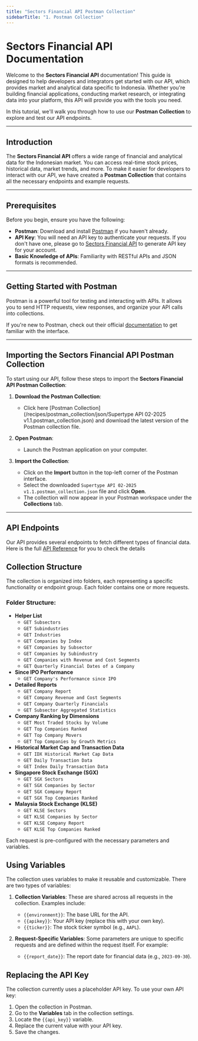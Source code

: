 ```yaml
---
title: "Sectors Financial API Postman Collection"
sidebarTitle: "1. Postman Collection"
---
```



# Sectors Financial API Documentation

Welcome to the **Sectors Financial API** documentation! This guide is designed to help developers and integrators get started with our API, which provides market and analytical data specific to Indonesia. Whether you're building financial applications, conducting market research, or integrating data into your platform, this API will provide you with the tools you need.

In this tutorial, we'll walk you through how to use our **Postman Collection** to explore and test our API endpoints.

---

## Introduction

The **Sectors Financial API** offers a wide range of financial and analytical data for the Indonesian market. You can access real-time stock prices, historical data, market trends, and more. To make it easier for developers to interact with our API, we have created a **Postman Collection** that contains all the necessary endpoints and example requests.

---

## Prerequisites

Before you begin, ensure you have the following:

- **Postman**: Download and install [Postman](https://www.postman.com/downloads/) if you haven't already.
- **API Key**: You will need an API key to authenticate your requests. If you don't have one, please go to [Sectors Financial API](https://sectors.app/api) to generate API key for your account.
- **Basic Knowledge of APIs**: Familiarity with RESTful APIs and JSON formats is recommended.

---

## Getting Started with Postman

Postman is a powerful tool for testing and interacting with APIs. It allows you to send HTTP requests, view responses, and organize your API calls into collections.

If you're new to Postman, check out their official [documentation](https://learning.postman.com/docs/getting-started/introduction/) to get familiar with the interface.

---

## Importing the Sectors Financial API Postman Collection

To start using our API, follow these steps to import the **Sectors Financial API Postman Collection**:

1. **Download the Postman Collection**:
   - Click here [Postman Collection](/recipes/postman_collection/json/Supertype API 02-2025 v1.1.postman_collection.json) and download the latest version of the Postman collection file.

2. **Open Postman**:
   - Launch the Postman application on your computer.

3. **Import the Collection**:
   - Click on the **Import** button in the top-left corner of the Postman interface.
   - Select the downloaded `Supertype API 02-2025 v1.1.postman_collection.json` file and click **Open**.
   - The collection will now appear in your Postman workspace under the **Collections** tab.

---

## API Endpoints

Our API provides several endpoints to fetch different types of financial data. Here is the full  [API Reference](https://docs.sectors.app/api-references) for you to check the details

## Collection Structure

The collection is organized into folders, each representing a specific functionality or endpoint group. Each folder contains one or more requests.

### Folder Structure:
- **Helper List**
    - `GET Subsectors`
    - `GET Subindustries`
    - `GET Industries`
    - `GET Companies by Index`
    - `GET Companies by Subsector`
    - `GET Companies by Subindustry`
    - `GET Companies with Revenue and Cost Segments`
    - `GET Quarterly Financial Dates of a Company`
- **Since IPO Performance**
    - `GET Company's Performance since IPO`
- **Detailed Reports**
    - `GET Company Report`
    - `GET Company Revenue and Cost Segments`
    - `GET Company Quarterly Financials`
    - `GET Subsector Aggregated Statistics`
- **Company Ranking by Dimensions**
    - `GET Most Traded Stocks by Volume`
    - `GET Top Companies Ranked`
    - `GET Top Company Movers`
    - `GET Top Companies by Growth Metrics`
- **Historical Market Cap and Transaction Data**
    - `GET IDX Historical Market Cap Data`
    - `GET Daily Transaction Data`
    - `GET Index Daily Transaction Data`
- **Singapore Stock Exchange (SGX)**
    - `GET SGX Sectors`
    - `GET SGX Companies by Sector`
    - `GET SGX Company Report`
    - `GET SGX Top Companies Ranked`
- **Malaysia Stock Exchange (KLSE)**
    - `GET KLSE Sectors`
    - `GET KLSE Companies by Sector`
    - `GET KLSE Company Report`
    - `GET KLSE Top Companies Ranked`

Each request is pre-configured with the necessary parameters and variables.

## Using Variables

The collection uses variables to make it reusable and customizable. There are two types of variables:

1. **Collection Variables**: These are shared across all requests in the collection. Examples include:
   - `{{environment}}`: The base URL for the API.
   - `{{apikey}}`: Your API key (replace this with your own key).
   - `{{ticker}}`: The stock ticker symbol (e.g., `AAPL`).

2. **Request-Specific Variables**: Some parameters are unique to specific requests and are defined within the request itself. For example:
   - `{{report_date}}`: The report date for financial data (e.g., `2023-09-30`).

## Replacing the API Key

The collection currently uses a placeholder API key. To use your own API key:

1. Open the collection in Postman.
2. Go to the **Variables** tab in the collection settings.
3. Locate the `{{api_key}}` variable.
4. Replace the current value with your API key.
5. Save the changes.
